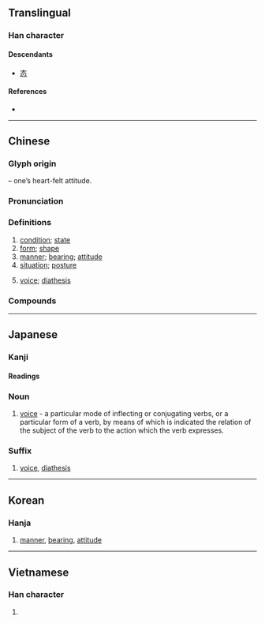 {{also|态|熊}}
{{character info}}
==Translingual==

===Han character===
{{Han char|rn=61|rad=心|as=10|sn=14|four=21331|canj=IPP|ids=⿱能心}}

====Descendants====
* [[态]]

====References====
* {{Han ref|kx=0398.030|dkj=11052|dj=0737.040|hdz=42335.070|uh=614B|ud=24907|bh=BA41|bd=47681}}

----

==Chinese==
{{zh-forms|s=态|alt=㑷,⿱𫧇心,⿰亻𫧇}}

===Glyph origin===
{{Han etym}}
{{Han compound|能|心|t2=heart|ls=psc|c1=p|c2=s}} – one’s heart-felt attitude.

===Pronunciation===
{{zh-pron
|m=tài
|m-s=
|c=taai3
|c-t=
|g=
|h=pfs=thai
|j=
|mb=
|md=tái
|mn=thài/tw:thāi
|mn-t=tai3
|w=
|x=
|mc=y
|oc=y
|cat=n
}}

===Definitions===
{{zh-hanzi}}

# [[condition]]; [[state]]
# [[form]]; [[shape]]
# [[manner]]; [[bearing]]; [[attitude]]
# [[situation]]; [[posture]]
# {{lb|zh|grammar}} [[voice]]; [[diathesis]]

===Compounds===
{{zh-der|一反常態|三態|不勝之態|世態|世態人情|世態炎涼|事態|交態|低姿態|作態|像態|儀態|儀態萬千|儀態萬方|兒女態|凝態|動態|動態平衡|千嬌百態|千態萬狀|千狀萬態|固態|型態|失態|女兒意態|女兒態|姿態|媚態|嬌態|完全變態|容態|富態|小兒之態|尤態|層態|巔峰狀態|常態|常態分班|常態法|形態|形態學|心態|心理變態|忸怩作態|性變態|情態|惺惺作態|意態|意識型態|意識形態|態勢|態度|態度冷靜|態度嚴肅|憨態|故態|故態復萌|柔情綽態|殊豔尤態|氣態|氣態溶液|液態|液態氧|液態溶液|淫情浪態|炎涼世態|物態|物質三態|狀態|狂奴故態|狂態|玻璃狀態|生態|生態地位|生態工程|生態平衡|生態環境|生態系|生態結構|生態農業|生活型態|生活態度|異態|病態|盡態極妍|社會病態|神態|神態自如|神態自若|窘態|窘態畢露|窘態百出|緊急狀態|老態|老態龍鍾|膠著狀態|自然生態|舊態復萌|舞態生風|表態|表態句|裝腔作態|觀念形態|變態|變態心理|超固態|逸態橫生|醉態|醜態|醜態畢露|醜態百出|靜態|靜態說|風態|風雲變態|飽和狀態|體態|體態輕盈|高情逸態|狀態詞|動態助詞}}

----

==Japanese==

===Kanji===
{{ja-kanji|grade=5|rs=心10}}

====Readings====
{{ja-readings
|goon=たい
|kanon=たい
|kun=さま-, わざ-と
}}

===Noun===
{{ja-noun|たい}}

# {{lb|ja|grammar|sort=たい}} [[voice]] - a particular mode of inflecting or conjugating verbs, or a particular form of a verb, by means of which is indicated the relation of the subject of the verb to the action which the verb expresses.

===Suffix===
{{ja-pos|suffix|たい}}

# {{lb|ja|grammar|sort=たい}} [[voice]], [[diathesis]]

----

==Korean==

===Hanja===
{{ko-hanja|hangeul=태|eumhun=|rv=tae|mr=t'ae|y=thay}}

# [[manner]], [[bearing]], [[attitude]]

----

==Vietnamese==

===Han character===
{{vi-hantu|[[thái]], [[thói]]|rs=心10}}

# {{rfdef|vi|sort=心10}}